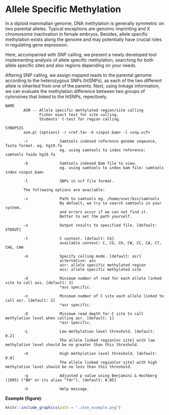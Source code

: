 # Allele Specific Methylation

In a diploid mammalian genome, DNA methylation is generally symmetric on two parental alleles. Typical exceptions are genoimc imprinting and X chromosome inactivation in female embryos. Besides, allele specific methylation exists along the genome and may potentially have crucial roles in regulating gene expression.

Here, accompanied with SNP calling, we present a newly developed tool implementing analysis of allele specific methylation, searching for both allele specific sites and also regions depending on your needs. 

Aftering SNP calling, we assign mapped reads to the parental genome according to the heterozygous SNPs (htSNPs), as each of the two different allele is inherited from one of the parents. Next, using linkage information, we can evaluate the methylation difference between two groups of cytonsines that linked to the htSNPs, repectively.

```
NAME
        ASM -- Allele specific methylated region/site calling
               Fisher exact test for site calling.
               Students' t-test for region calling.

SYNOPSIS
        asm.pl [options] -r <ref.fa> -b <input.bam> -l <snp.vcf>

        -r              Samtools indexed reference genome seqeunce, fasta format. eg. hg19.fa
                        eg. using samtools to index reference: samtools faidx hg19.fa

        -b              Samtools indexed Bam file to view.
                        eg. using samtools to index bam file: samtools index <input.bam>

        -l              SNPs in vcf file format.

        The following options are available:

        -s              Path to samtools eg. /home/user/bin/samtools
                        By defualt, we try to search samtools in your system,
                        and errors occur if we can not find it.
                        Better to set the path yourself.

        -o              Output results to specified file. [default: STDOUT]

        -t              C context. [default: CG]
                        available context: C, CG, CH, CW, CC, CA, CT, CHG, CHH

        -m              Specify calling mode. [default: asr]
                        alternative: ass
                        asr: allele specific methylated region
                        ass: allele specific methylated site

        -d              Minimum number of read for each allele linked site to call ass. [default: 3]
                        *ass specific.

        -n              Minimum number of C site each allele linked to call asr. [default: 2]
                        *asr specific.

        -D              Minimum read depth for C site to call methylation level when calling asr. [default: 1]
                        *asr specific.

        -L              Low methylation level threshold. [default: 0.2]
                        The allele linked region[or site] with low methylation level should be no greater than this threshold.

        -H              High methylation level threshold. [default: 0.8]
                        The allele linked region[or site] with high methylation level should be no less than this threshold.

        -q              Adjusted p value using Benjamini & Hochberg (1995) ("BH" or its alias "fdr"). [default: 0.05]

        -h              Help message.
```

**Example (figure)**:

```r
knitr::include_graphics(path = "./asm_example.png")
```
